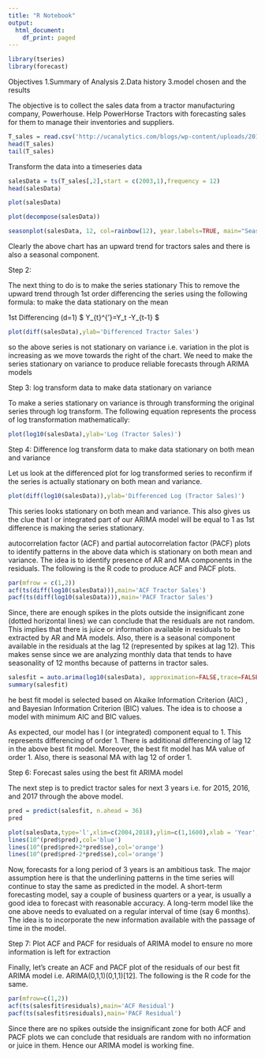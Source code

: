 ```yaml
---
title: "R Notebook"
output:
  html_document:
    df_print: paged
---
```



```r
library(tseries)
library(forecast)
```
Objectives
1.Summary of Analysis
2.Data history
3.model chosen and the results


The objective is to collect the sales data from a tractor manufacturing company, Powerhouse.  Help PowerHorse Tractors with forecasting sales for them to manage their inventories and suppliers.


```r
T_sales = read.csv('http://ucanalytics.com/blogs/wp-content/uploads/2015/06/Tractor-Sales.csv')
head(T_sales)
tail(T_sales)


```
Transform the data into a timeseries data

```r
salesData = ts(T_sales[,2],start = c(2003,1),frequency = 12)
head(salesData)
```

```r
plot(salesData)
```

```r
plot(decompose(salesData))
```

```r
seasonplot(salesData, 12, col=rainbow(12), year.labels=TRUE, main="Seasonal plot: Tractor sales") # seasonal frequency set as 12 for monthly data.
```




Clearly the above chart has an upward trend for tractors sales and there is also a seasonal component.

Step 2: 

The next thing to do is to make the series stationary  This to remove the upward trend through 1st order differencing the series using the following formula: to make the data stationary on the mean

1st Differencing (d=1)	 $ Y_{t}^{'}=Y_t -Y_{t-1} $


```r
plot(diff(salesData),ylab='Differenced Tractor Sales')
```

so the above series is not stationary on variance i.e. variation in the plot is increasing as we move towards the right of the chart. We need to make the series stationary on variance to produce reliable forecasts through ARIMA models



Step 3: log transform data to make data stationary on variance

 To make a series stationary on variance is through transforming the original series through log transform.  The following equation represents the process of log transformation mathematically:
 
 
```r
plot(log10(salesData),ylab='Log (Tractor Sales)')
```



Step 4: Difference log transform data to make data stationary on both mean and variance

Let us look at the differenced plot for log transformed series to reconfirm if the series is actually stationary on both mean and variance.

```r
plot(diff(log10(salesData)),ylab='Differenced Log (Tractor Sales)')


```


 This series looks stationary on both mean and variance. This also gives us the clue that I or integrated part of our ARIMA model will be equal to 1 as 1st difference is making the series stationary.



autocorrelation factor (ACF) and partial autocorrelation factor (PACF) plots to identify patterns in the above data which is stationary on both mean and variance. The idea is to identify presence of AR and MA components in the residuals. The following is the R code to produce ACF and PACF plots.

```r
par(mfrow = c(1,2))
acf(ts(diff(log10(salesData))),main='ACF Tractor Sales')
pacf(ts(diff(log10(salesData))),main='PACF Tractor Sales')

```
Since, there are enough spikes in the plots outside the insignificant zone (dotted horizontal lines) we can conclude that the residuals are not random. This implies that there is juice or information available in residuals to be extracted by AR and MA models. Also, there is a seasonal component available in the residuals at the lag 12 (represented by spikes at lag 12). This makes sense since we are analyzing monthly data that tends to have seasonality of 12 months because of patterns in tractor sales.



```r
salesfit = auto.arima(log10(salesData), approximation=FALSE,trace=FALSE)
summary(salesfit)
```


he best fit model is selected based on Akaike Information Criterion (AIC) , and Bayesian Information Criterion (BIC) values. The idea is to choose a model with minimum AIC and BIC values.


As expected, our model has I (or integrated) component equal to 1. This represents differencing of order 1. There is additional differencing of lag 12 in the above best fit model. Moreover, the best fit model has MA value of order 1. Also, there is seasonal MA with lag 12 of order 1.


Step 6: Forecast sales using the best fit ARIMA model

The next step is to predict tractor sales for next 3 years i.e. for 2015, 2016, and 2017 through the above model. 

```r
pred = predict(salesfit, n.ahead = 36)
pred

```



```r
plot(salesData,type='l',xlim=c(2004,2018),ylim=c(1,1600),xlab = 'Year',ylab = 'Tractor Sales')
lines(10^(pred$pred),col='blue')
lines(10^(pred$pred+2*pred$se),col='orange')
lines(10^(pred$pred-2*pred$se),col='orange')
```


Now, forecasts for a long period of 3 years is an ambitious task. The major assumption here is that the underlining patterns in the time series will continue to stay the same as predicted in the model. A short-term forecasting model, say a couple of business quarters or a year, is usually a good idea to forecast with reasonable accuracy. A long-term model like the one above needs to evaluated on a regular interval of time (say 6 months). The idea is to incorporate the new information available with the passage of time in the model.


Step 7: Plot ACF and PACF for residuals of ARIMA model to ensure no more information is left for extraction

Finally, let’s create an ACF and PACF plot of the residuals of our best fit ARIMA model i.e. ARIMA(0,1,1)(0,1,1)[12]. The following is the R code for the same.

```r
par(mfrow=c(1,2))
acf(ts(salesfit$residuals),main='ACF Residual')
pacf(ts(salesfit$residuals),main='PACF Residual')

```

Since there are no spikes outside the insignificant zone for both ACF and PACF plots we can conclude that residuals are random with no information or juice in them. Hence our ARIMA model is working fine.




